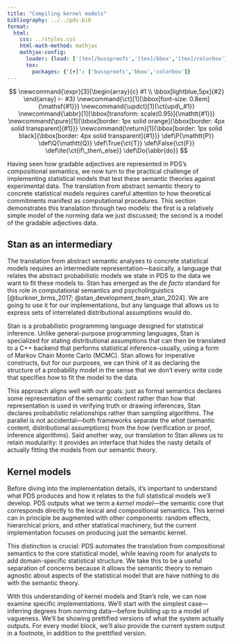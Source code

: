 ```yaml
---
title: "Compiling kernel models"
bibliography: ../../pds.bib
format:
  html:
    css: ../styles.css
    html-math-method: mathjax
    mathjax-config:
      loader: {load: ['[tex]/bussproofs','[tex]/bbox','[tex]/colorbox']}
      tex:
        packages: {'[+]': ['bussproofs','bbox','colorbox']}
---
```


::: {.hidden}
$$
\newcommand{\expr}[3]{\begin{array}{c}
#1 \\
\bbox[lightblue,5px]{#2}
\end{array} ⊢ #3}
\newcommand{\ct}[1]{\bbox[font-size: 0.8em]{\mathsf{#1}}}
\newcommand{\updct}[1]{\ct{upd\_#1}}
\newcommand{\abbr}[1]{\bbox[transform: scale(0.95)]{\mathtt{#1}}}
\newcommand{\pure}[1]{\bbox[border: 1px solid orange]{\bbox[border: 4px solid transparent]{#1}}}
\newcommand{\return}[1]{\bbox[border: 1px solid black]{\bbox[border: 4px solid transparent]{#1}}}
\def\P{\mathtt{P}}
\def\Q{\mathtt{Q}}
\def\True{\ct{T}}
\def\False{\ct{F}}
\def\ite{\ct{if\_then\_else}}
\def\Do{\abbr{do}}
$$
:::

Having seen how gradable adjectives are represented in PDS's compositional semantics, we now turn to the practical challenge of implementing statistical models that test these semantic theories against experimental data. The translation from abstract semantic theory to concrete statistical models requires careful attention to how theoretical commitments manifest as computational procedures. This section demonstrates this translation through two models: the first is a relatively simple model of the norming data we just discussed; the second is a model of the gradable adjectives data.

## Stan as an intermediary

The translation from abstract semantic analyses to concrete statistical models requires an intermediate representation—basically, a language that relates the abstract probabilistic models we state in PDS to the data we want to fit these models to. Stan has emerged as the *de facto* standard for this role in computational semantics and psycholinguistics [@burkner_brms_2017; @stan_development_team_stan_2024]. We are going to use it for our implementations, but any language that allows us to express sets of interrelated distributional assumptions would do.

Stan is a probabilistic programming language designed for statistical inference. Unlike general-purpose programming languages, Stan is specialized for stating distributional assumptions that can then be translated to a C++ backend that performs statistical inference–usually, using a form of Markov Chain Monte Carlo (MCMC). Stan allows for imperative constructs, but for our purposes, we can think of it as declaring the structure of a probability model in the sense that we don't every write code that specifies *how* to fit the model to the data.

This approach aligns well with our goals: just as formal semantics declares some representation of the semantic content rather than how that representation is used in verifying truth or drawing inferences, Stan declares probabilistic relationships rather than sampling algorithms. The parallel is not accidental—both frameworks separate the *what* (semantic content, distributional assumptions) from the *how* (verification or proof, inference algorithms). Said another way, our translation to Stan allows us to retain modularity: it provides an interface that hides the nasty details of actually fitting the models from our semantic theory.

## Kernel models

Before diving into the implementation details, it's important to understand what PDS produces and how it relates to the full statistical models we'll develop. PDS outputs what we term a *kernel model*—the semantic core that corresponds directly to the lexical and compositional semantics. This kernel can in principle be augmented with other components: random effects, hierarchical priors, and other statistical machinery, but the current implementation focuses on producing just the semantic kernel. 

This distinction is crucial: PDS automates the translation from compositional semantics to the core statistical model, while leaving room for analysts to add domain-specific statistical structure. We take this to be a useful separation of concerns because it allows the semantic theory to remain agnostic about aspects of the statistical model that are have nothing to do with the semantic theory.

With this understanding of kernel models and Stan's role, we can now examine specific implementations. We'll start with the simplest case—inferring degrees from norming data—before building up to a model of vagueness. We'll be showing prettified versions of what the system actually outputs. For every model block, we'll also provide the current system output in a footnote, in addition to the prettified version.
